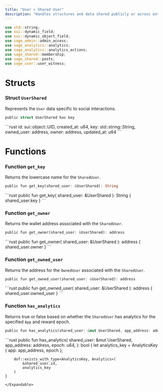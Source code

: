 ```yaml
---
title: "User > Shared User"
description: "Handles structures and data shared publicly or across entities. @sage/user > user_shared"
---
```


```rust
use std::string;
use sui::dynamic_field;
use sui::dynamic_object_field;
use sage_admin::admin_access;
use sage_analytics::analytics;
use sage_analytics::analytics_actions;
use sage_shared::membership;
use sage_shared::posts;
use sage_user::user_witness;
```

# Structs

### Struct `UserShared`

Represents the `User` data specific to social interactions.

```rust
public struct UserShared has key
```

<Expandable title="Fields">
  ```rust
    id: sui::object::UID,
    created_at: u64,
    key: std::string::String,
    owned_user: address,
    owner: address,
    updated_at: u64
  ```
</Expandable>

# Functions

### Function `get_key`

Returns the lowercase name for the `SharedUser`.

```rust
public fun get_key(shared_user: &UserShared): String
```

<Expandable title="Implementation">
  ```rust
    public fun get_key(
        shared_user: &UserShared
    ): String {
        shared_user.key
    }
  ```
</Expandable>

### Function `get_owner`

Returns the wallet address associated with the `SharedUser`.

```rust
public fun get_owner(shared_user: &UserShared): address
```

<Expandable title="Implementation">
  ```rust
    public fun get_owner(
        shared_user: &UserShared
    ): address {
        shared_user.owner
    }
  ```
</Expandable>

### Function `get_owned_user`

Returns the address for the `OwnedUser` associated with the `SharedUser`.

```rust
public fun get_owned_user(shared_user: &UserShared): address
```

<Expandable title="Implementation">
  ```rust
    public fun get_owned_user(
        shared_user: &UserShared
    ): address {
        shared_user.owned_user
    }
  ```
</Expandable>

### Function `has_analytics`

Returns true or false based on whether the `SharedUser` has analytics for the specified `App` and reward epoch.

```rust
public fun has_analytics(shared_user: &mut UserShared, app_address: address, epoch: u64,): bool
```

<Expandable title="Implementation">
  ```rust
    public fun has_analytics(
        shared_user: &mut UserShared,
        app_address: address,
        epoch: u64,
    ): bool {
        let analytics_key = AnalyticsKey {
            app: app_address,
            epoch
        };
  
        dof::exists_with_type<AnalyticsKey, Analytics>(
            &shared_user.id,
            analytics_key
        )
    }
  ```
</Expandable>